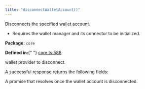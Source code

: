 ```yaml
---
title: "disconnectWalletAccount()"
---
```



<H3Bordered text="Overview" />

Disconnects the specified wallet account.

<ul>
  <li>Requires the wallet manager and its connector to be initialized.</li>
</ul>

<p>
  <strong>Package:</strong> <code>core</code>
</p>

<p>
  <strong>Defined in:</strong>{" "}
  <a href="https://github.com/tkhq/sdk/blob/main/packages/core/src/__clients__/core.ts#L588">
    core.ts:588
  </a>
</p>

<H3Bordered text="Parameters" />

<ParamField body="walletProvider" type="WalletProvider" required={true}>
  wallet provider to disconnect.
</ParamField>

<H3Bordered text="Response" />A successful response returns the following
fields:

<ResponseField name="returns" type="void" required={true}>
  A promise that resolves once the wallet account is disconnected.
</ResponseField>
